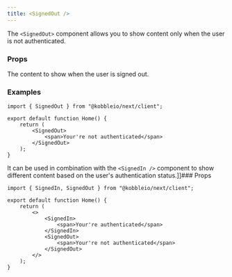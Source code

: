 ```yaml
---
title: <SignedOut />
---
```


The `<SignedOut>` component allows you to show content only when the user is not authenticated.

### Props

<ParamField path="children" type="ReactNode">
    The content to show when the user is signed out.
</ParamField>

### Examples

```tsx
import { SignedOut } from "@kobbleio/next/client";

export default function Home() {
    return (
        <SignedOut>
            <span>Your're not authenticated</span>
        </SignedOut>
    );
}
```

It can be used in combination with the `<SignedIn />` component to show different content based on the user's authentication status.]]### Props

```tsx
import { SignedIn, SignedOut } from "@kobbleio/next/client";

export default function Home() {
    return (
        <>
            <SignedIn>
                <span>Your're authenticated</span>
            </SignedIn>
            <SignedOut>
                <span>Your're not authenticated</span>
            </SignedOut>
        </>
    );
}
```
